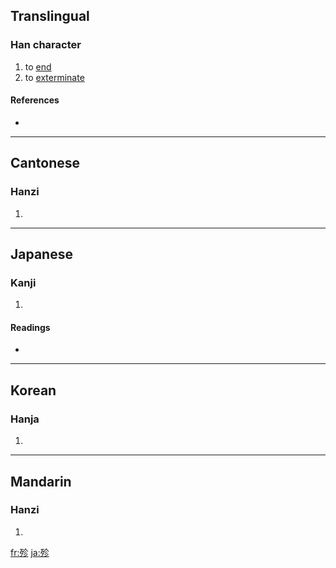 ==Translingual==

===Han character===
{{Han char|rn=78|rad=歹|as=05|sn=9|four=1822<sub>2</sub>|canj=一弓人竹竹 (MNOHH)}}

# to [[end]]
# to [[exterminate]]

====References====
* {{Han ref|kx=0579.450|dkj=16413|dj=0972.030|hdz=21384.040|uh=6B84|ud=27524|bh=CF66|bd=53094}}

----

==Cantonese==

===Hanzi===
{{yue-hanzi|jyut=|y=chan2, tin5}}

# {{defn|Cantonese}}

----

==Japanese==

===Kanji===
{{ja-kanji|grade=|rs=歹05}}

# {{defn|Japanese}}

====Readings====
* {{ja-readings|on=[[てん]] (ten)|kun=[[つきる]] (tsukiru), [[たえる]] (taeru)}}

----

==Korean==

===Hanja===
{{ko-hanja|hangeul=진|eumhun=|rv=jin|mr=chin|y=cin}}

# {{defn|Korean}}

----

==Mandarin==

===Hanzi===
{{cmn-hanzi|pin=[[tiǎn]] ([[tian3]])|wg=t'ien<sup>3</sup>}}

# {{defn|Mandarin}}

[[fr:殄]]
[[ja:殄]]